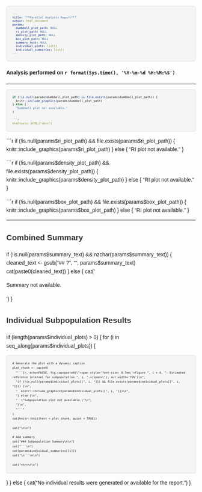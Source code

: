 ```yaml
---
title: "**Parallel Analysis Report**"
output: html_document
params:
  dumbbell_plot_path: NULL
  ri_plot_path: NULL
  density_plot_path: NULL
  box_plot_path: NULL
  summary_text: NULL
  individual_plots: list()
  individual_summaries: list()
---
```


<style>
body {
  font-family: Helvetica;
  line-height: 1.6;
}
h1, h2, h3 {
  color: #333;
}
pre {
  font-size: 9px !important;
  font-family: Helvetica, sans-serif !important;
  white-space: pre-wrap !important;
  word-wrap: break-word !important;
  background-color: #f5f5f5 !important;
  border: 1px solid #ddd !important;
  padding: 15px !important;
  border-radius: 5px !important;
}
@page {
  @bottom-right {
    content: "Page " counter(page) " of " counter(pages);
    font-size: 10px;
  }
}
</style>

#### Analysis performed on `r format(Sys.time(), '%Y-%m-%d %H:%M:%S')`

---

```r
if (!is.null(params$dumbbell_plot_path) && file.exists(params$dumbbell_plot_path)) {
  knitr::include_graphics(params$dumbbell_plot_path)
} else {
  "Dumbbell plot not available."
}

```r
htmltools::HTML("<br>")
```

```r
if (!is.null(params$ri_plot_path) && file.exists(params$ri_plot_path)) {
  knitr::include_graphics(params$ri_plot_path)
} else {
  "RI plot not available."
}

```r
if (!is.null(params$density_plot_path) && file.exists(params$density_plot_path)) {
  knitr::include_graphics(params$density_plot_path)
} else {
  "RI plot not available."
}

```r
if (!is.null(params$box_plot_path) && file.exists(params$box_plot_path)) {
  knitr::include_graphics(params$box_plot_path)
} else {
  "RI plot not available."
}

---

## Combined Summary

if (!is.null(params$summary_text) && nzchar(params$summary_text)) {
  cleaned_text <- gsub("## ?", "", params$summary_text)
  cat(paste0(cleaned_text))
} else {
  cat('<p>Summary not available.</p>')
}

## Individual Subpopulation Results

iif (length(params$individual_plots) > 0) {
  for (i in seq_along(params$individual_plots)) {
    
    # Generate the plot with a dynamic caption
    plot_chunk <- paste0(
      "```{r, echo=FALSE, fig.cap=paste0(\"<span style='font-size: 0.7em;'>Figure ", i + 4, ": Estimated reference interval for subpopulation ", i, ".</span>\"), out.width='70%'}\n",
      "if (!is.null(params$individual_plots[[", i, "]]) && file.exists(params$individual_plots[[", i, "]])) {\n",
      "  knitr::include_graphics(params$individual_plots[[", i, "]])\n",
      "} else {\n",
      "  \"Subpopulation plot not available.\"\n",
      "}\n",
      "```"
    )
    cat(knitr::knit(text = plot_chunk, quiet = TRUE))
    
    cat("\n\n")
    
    # Add summary
    cat("### Subpopulation Summary\n\n")
    cat("```\n")
    cat(params$individual_summaries[[i]])
    cat("\n```\n\n")
    
    cat("<hr>\n\n")
  }
} else {
  cat("No individual results were generated or available for the report.\n")
}